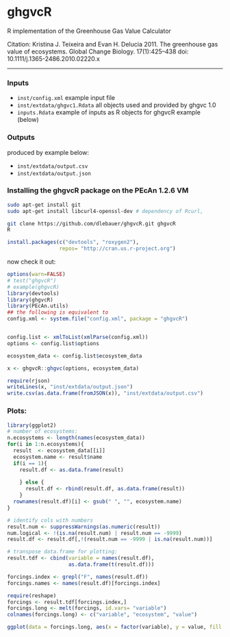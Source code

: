 ghgvcR
======

R implementation of the Greenhouse Gas Value Calculator

Citation: Kristina J. Teixeira and Evan H. Delucia 2011. The greenhouse gas value of ecosystems. Global Change Biology. 17(1):425–438 doi: 10.1111/j.1365-2486.2010.02220.x

-------

### Inputs

* `inst/config.xml` example input file
* `inst/extdata/ghgvc1.Rdata` all objects used and provided by ghgvc 1.0
* `inputs.Rdata` example of inputs as R objects for ghgvcR example (below)

### Outputs 

produced by example below:

* `inst/extdata/output.csv`
* `inst/extdata/output.json`

### Installing the ghgvcR package on the PEcAn 1.2.6 VM

```bash
sudo apt-get install git
sudo apt-get install libcurl4-openssl-dev # dependency of Rcurl, 

git clone https://github.com/dlebauer/ghgvcR.git ghgvcR
R 
```

```r
install.packages(c("devtools", "roxygen2"), 
                 repos= "http://cran.us.r-project.org")
```


now check it out:
```r
options(warn=FALSE)
# test("ghgvcR")
# example(ghgvcR)
library(devtools)
library(ghgvcR)
library(PEcAn.utils)
## the following is equivalent to 
config.xml <- system.file("config.xml", package = "ghgvcR")


config.list <- xmlToList(xmlParse(config.xml))
options <- config.list$options

ecosystem_data <- config.list$ecosystem_data

x <- ghgvcR::ghgvc(options, ecosystem_data)

require(rjson)
writeLines(x, "inst/extdata/output.json")
write.csv(as.data.frame(fromJSON(x)), "inst/extdata/output.csv")

```

### Plots:

```r
library(ggplot2)
# number of ecosystems:
n.ecosystems <- length(names(ecosystem_data)) 
for(i in 1:n.ecosystems){
  result  <- ecosystem_data[[i]]
  ecosystem.name <- result$name
  if(i == 1){
    result.df <- as.data.frame(result)
    
    } else {
      result.df <- rbind(result.df, as.data.frame(result))      
    }
  rownames(result.df)[i] <- gsub(" ", "", ecosystem.name)
}

# identify cols with numbers
result.num <- suppressWarnings(as.numeric(result))
num.logical <- !(is.na(result.num) | result.num == -9999)
result.df <- result.df[,!(result.num == -9999 | is.na(result.num))]

# transpose data.frame for plotting:
result.tdf <- cbind(variable = names(result.df),
                    as.data.frame(t(result.df)))

forcings.index <- grepl("F", names(result.df))
forcings.names <- names(result.df)[forcings.index]

require(reshape)
forcings <- result.tdf[forcings.index,]
forcings.long <- melt(forcings, id.vars= "variable")
colnames(forcings.long) <- c("variable", "ecosystem", "value")


```


```r
ggplot(data = forcings.long, aes(x = factor(variable), y = value, fill = ecosystem)) + geom_bar(position="dodge") + ggtitle(label="Example plot: values of F for two ecosystems") + xlab("Variable") + ylab("Units of F") + coord_flip()

```